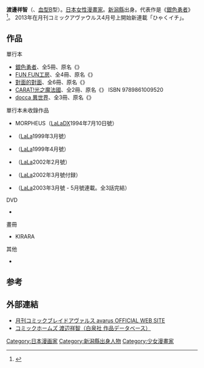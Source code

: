 {{Multiple issues|
{{blpsources|time=2018-08-25T11:01:30+00:00}}
{{roughtranslation|time=2018-08-25T11:01:30+00:00}}
}}
{{japanese|japanese=渡辺 祥智|kana=わたなべ よしとも|romaji=Watanabe Yoshitomo}}{{漫畫}}
'''渡邊祥智'''（{{bd|1976年|6月25日}}、[[血型|血型]]B型）。[[日本|日本]][[女性|女性]][[漫畫家|漫畫家]]。[[新潟縣|新潟縣]]出身。代表作是《[[銀色勇者|銀色勇者]]》<ref>{{Cite book|title=日本漫画名家的艺术世界 1 最新漫画色彩使用技巧|last=（日）美术出版社著；书锦缘译|first=|publisher=沈阳：辽宁科学技术出版社|year=2009.07|isbn=978-7-5381-5804-5|location=|pages=82-83}}</ref>。
2013年在月刊コミックアヴァウルス4月号上開始新連載「ひゃくイチ」。

==作品==
;單行本
* [[銀色勇者|銀色勇者]]、全5冊、原名《{{lang|ja|銀の勇者}}》
* [[FUN_FUN工房|FUN FUN工房]]、全4冊、原名《{{lang|ja|Funfun工房（ファンファンファクトリー）}}》
* [[對面的對面|對面的對面]]、全6冊、原名《{{link-ja|その向こうの向こう側}}》
* [[CARAT!光之魔法國|CARAT!光之魔法國]]、全2冊、原名《{{lang|ja|からっと!}}》 ISBN 9789861009520
* [[docca_異世界|docca 異世界]]、全3冊、原名《{{link-ja|docca|}}》

{{lang|ja|
;読み切り作品
*けぱけぱ 
*カムカリゾート計画 
*秘密色の毛並み 
*お犬騒動 
*東西通信管理局 ～DEAR MY MOTHER～
*ホーリー・クラウン 
*メディスン・ホイール（1・2）
}}

;單行本未收錄作品
*MORPHEUS（[[LaLaDX|LaLaDX]]1994年7月10日號） 
*{{lang|ja|[[アンジェリーク|アンジェリーク]]プレイレポート}}（[[LaLa|LaLa]]1999年3月號） 
*{{lang|ja|[[アンジェリーク_天空の鎮魂歌|アンジェリーク 天空の鎮魂歌]]プレイレポート}}（[[LaLa|LaLa]]1999年4月號） 
*{{lang|ja|銀の勇者 番外編}}（[[LaLa|LaLa]]2002年2月號） 
*{{lang|ja|funfunマジカル絵本}}（[[LaLa|LaLa]]2002年3月號付録） 
*{{lang|ja|[[坂本係|坂本係]]}}（[[LaLa|LaLa]]2003年3月號 - 5月號連載。全3話完結） 

{{lang|ja|
;アルバム
*戲劇CD [[銀の勇者|銀の勇者]] ※廃盤、または絶版
*[[對面的對面|對面的對面]] 第2巻 初回限定版（原系列CD付属） 
*[[對面的對面|對面的對面]] イメージボーカルトラックス
*戲劇CD [[CARAT!光之魔法國|CARAT!光之魔法國]] （[[コミックブレイドアヴァルス|コミックブレイドアヴァルス]]誌上通販限定品）
}}

;DVD
*{{lang|ja|デジタル[[コミックブレイド|コミックブレイド]]（『[[對面的對面|對面的對面]]』的動畫短片収録） }}

;畫冊
*KIRARA 

;其他
*{{lang|ja|[[東北電力|東北電力]]「エコアイス」の[[マスコットキャラクター|マスコットキャラクター]]『[[アイスちゃん|アイスちゃん]]』}}

==参考==
{{reflist}}
== 外部連結 ==
* [http://www.mag-garden.co.jp/comic-blade/avarus/top.html 月刊コミックブレイドアヴァルス avarus OFFICIAL WEB SITE] {{Wayback|url=http://www.mag-garden.co.jp/comic-blade/avarus/top.html |date=20080806014933 }}
* [http://comich.net/cr/wa/watanabe_yoshitomo.html コミックホームズ 渡辺祥智（白泉社 作品データベース）] {{Wayback|url=http://comich.net/cr/wa/watanabe_yoshitomo.html |date=20160304190213 }}

{{manga-stub}}
{{normdaten}}
{{DEFAULTSORT:Watanabe Yoshitomo}}
[[Category:日本漫画家|Category:日本漫画家]]
[[Category:新潟縣出身人物|Category:新潟縣出身人物]]
[[Category:少女漫畫家|Category:少女漫畫家]]
